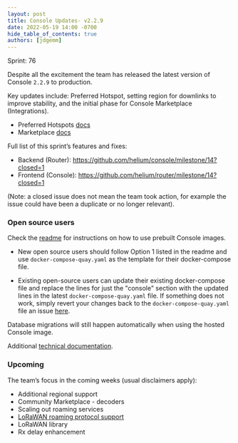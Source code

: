 ```yaml
---
layout: post
title: Console Updates- v2.2.9
date: 2022-05-19 14:00 -0700
hide_table_of_contents: true
authors: [jdgemm]
---
```


Sprint: 76

Despite all the excitement the team has released the latest version of Console `2.2.9` to
production.

<!--truncate-->

Key updates include: Preferred Hotspot, setting region for downlinks to improve stability, and the
initial phase for Console Marketplace (Integrations).

- Preferred Hotspots [docs](https://docs.helium.com/use-the-network/console/multi-packets/)
- Marketplace [docs](https://docs.helium.com/use-the-network/console-marketplace)

Full list of this sprint’s features and fixes:

- Backend (Router): https://github.com/helium/console/milestone/14?closed=1
- Frontend (Console): https://github.com/helium/router/milestone/14?closed=1

(Note: a closed issue does not mean the team took action, for example the issue could have been a
duplicate or no longer relevant).

### Open source users

Check the [readme](https://github.com/helium/console) for instructions on how to use prebuilt
Console images.

- New open source users should follow Option 1 listed in the readme and use
  `docker-compose-quay.yaml` as the template for their docker-compose file.

- Existing open-source users can update their existing docker-compose file and replace the lines for
  just the "console" section with the updated lines in the latest `docker-compose-quay.yaml` file.
  If something does not work, simply revert your changes back to the `docker-compose-quay.yaml` file
  an issue [here](https://github.com/helium/console/issues).

Database migrations will still happen automatically when using the hosted Console image.

Additional
[technical documentation](https://docs.helium.com/use-the-network/run-a-network-server/run-console/#console-setup).

### Upcoming

The team’s focus in the coming weeks (usual disclaimers apply):

- Additional regional support
- Community Marketplace - decoders
- Scaling out roaming services
- [LoRaWAN roaming protocol support](https://lora-alliance.org/wp-content/uploads/2022/01/TR010-1.0.0-LoRaWAN-Roaming-Hub.pdf)
- LoRaWAN library
- Rx delay enhancement
